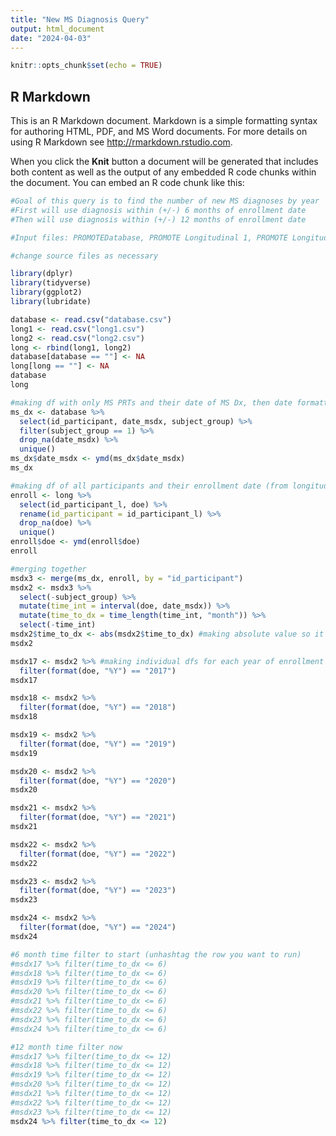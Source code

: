 ```yaml
---
title: "New MS Diagnosis Query"
output: html_document
date: "2024-04-03"
---
```


```r
knitr::opts_chunk$set(echo = TRUE)
```

## R Markdown

This is an R Markdown document. Markdown is a simple formatting syntax for authoring HTML, PDF, and MS Word documents. For more details on using R Markdown see <http://rmarkdown.rstudio.com>.

When you click the **Knit** button a document will be generated that includes both content as well as the output of any embedded R code chunks within the document. You can embed an R code chunk like this:


```r
#Goal of this query is to find the number of new MS diagnoses by year
#First will use diagnosis within (+/-) 6 months of enrollment date
#Then will use diagnosis within (+/-) 12 months of enrollment date

#Input files: PROMOTEDatabase, PROMOTE Longitudinal 1, PROMOTE Longitudinal 2

#change source files as necessary
```

```r
library(dplyr)
library(tidyverse)
library(ggplot2)
library(lubridate)
```

```r
database <- read.csv("database.csv")
long1 <- read.csv("long1.csv")
long2 <- read.csv("long2.csv")
long <- rbind(long1, long2)
database[database == ""] <- NA
long[long == ""] <- NA
database
long
```

```r
#making df with only MS PRTs and their date of MS Dx, then date formatting
ms_dx <- database %>% 
  select(id_participant, date_msdx, subject_group) %>% 
  filter(subject_group == 1) %>% 
  drop_na(date_msdx) %>% 
  unique()
ms_dx$date_msdx <- ymd(ms_dx$date_msdx)
ms_dx
```

```r
#making df of all participants and their enrollment date (from longitudinal projects), then date formatting
enroll <- long %>% 
  select(id_participant_l, doe) %>% 
  rename(id_participant = id_participant_l) %>% 
  drop_na(doe) %>% 
  unique()
enroll$doe <- ymd(enroll$doe)
enroll
```

```r
#merging together
msdx3 <- merge(ms_dx, enroll, by = "id_participant")
msdx2 <- msdx3 %>% 
  select(-subject_group) %>% 
  mutate(time_int = interval(doe, date_msdx)) %>% 
  mutate(time_to_dx = time_length(time_int, "month")) %>% 
  select(-time_int)
msdx2$time_to_dx <- abs(msdx2$time_to_dx) #making absolute value so it won't matter if the diagnosis was before or after enrollment, just proximal to it
msdx2

msdx17 <- msdx2 %>% #making individual dfs for each year of enrollment
  filter(format(doe, "%Y") == "2017")
msdx17

msdx18 <- msdx2 %>%
  filter(format(doe, "%Y") == "2018")
msdx18

msdx19 <- msdx2 %>%
  filter(format(doe, "%Y") == "2019")
msdx19

msdx20 <- msdx2 %>%
  filter(format(doe, "%Y") == "2020")
msdx20

msdx21 <- msdx2 %>%
  filter(format(doe, "%Y") == "2021")
msdx21

msdx22 <- msdx2 %>%
  filter(format(doe, "%Y") == "2022")
msdx22

msdx23 <- msdx2 %>%
  filter(format(doe, "%Y") == "2023")
msdx23

msdx24 <- msdx2 %>%
  filter(format(doe, "%Y") == "2024")
msdx24
```

```r
#6 month time filter to start (unhashtag the row you want to run)
#msdx17 %>% filter(time_to_dx <= 6)
#msdx18 %>% filter(time_to_dx <= 6)
#msdx19 %>% filter(time_to_dx <= 6)
#msdx20 %>% filter(time_to_dx <= 6)
#msdx21 %>% filter(time_to_dx <= 6)
#msdx22 %>% filter(time_to_dx <= 6)
#msdx23 %>% filter(time_to_dx <= 6)
#msdx24 %>% filter(time_to_dx <= 6)

#12 month time filter now
#msdx17 %>% filter(time_to_dx <= 12)
#msdx18 %>% filter(time_to_dx <= 12)
#msdx19 %>% filter(time_to_dx <= 12)
#msdx20 %>% filter(time_to_dx <= 12)
#msdx21 %>% filter(time_to_dx <= 12)
#msdx22 %>% filter(time_to_dx <= 12)
#msdx23 %>% filter(time_to_dx <= 12)
msdx24 %>% filter(time_to_dx <= 12)
```







